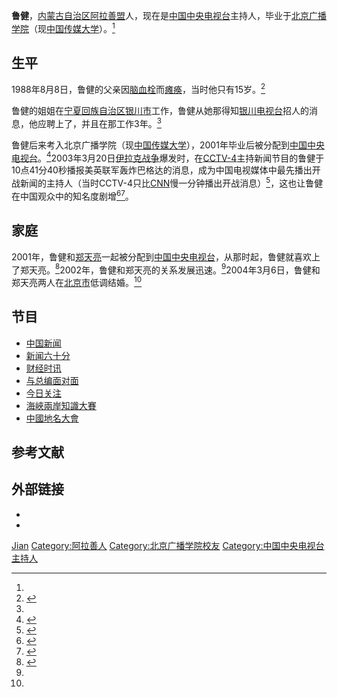 {{艺人
| 類型     = 节目主持
| 图像       = <!-- Use only free-licenced images which meet WP:NFCC -->Replace this image male.svg
| 图像大小   = 
| 图像说明   = 
| 姓名       = 鲁健
| 本名       = 
| 出生日期   = {{birth date and age|1972|10|4}}
| 出生地     = {{CHN}}[[内蒙古自治区|内蒙古自治区]][[阿拉善盟|阿拉善盟]]
| 死亡日期   = <!-- {{Death date and age|YYYY|MM|DD|YYYY|MM|DD}}（死亡在前，出生在后） -->
| 死亡地     =
| 国籍       = {{PRC}}
| 别名       = 
| 民族       = 汉族
| 母校       = [[中国传媒大学|中国传媒大学]]
| 职业       = [[主持人|主持人]]
| 活跃年代   = 2000年至今
| 配偶       = [[郑天亮|郑天亮]]
| 伴侣       = 
| 子女       = 
| 父母       = 
| 亲属       = 
| 奖项       = '''[[金话筒奖|金话筒奖]]'''<br>2010年 电视播音员/主持人奖
| 經歷       =
| 网站       = <!-- {{URL|www.example.com}} -->
}}
'''鲁健'''{{BD|1972年|10月4日|||catIdx=L鲁健}}，[[内蒙古自治区|内蒙古自治区]][[阿拉善盟|阿拉善盟]]人，现在是[[中国中央电视台|中国中央电视台]]主持人，毕业于[[北京广播学院|北京广播学院]]（现[[中国传媒大学|中国传媒大学]]）。<ref name=" rmq" />

== 生平 ==
1988年8月8日，鲁健的父亲因[[脑血栓|脑血栓]]而[[瘫痪|瘫痪]]，当时他只有15岁。<ref name="heq">{{cite news |url=http://news.ifeng.com/gundong/detail_2011_09/13/9138770_0.shtml?_from_ralated |title=揭秘：鲁健的三个心爱女人 |date=2011-09-13|work=凤凰网|accessdate=2012-03-22}}</ref>

鲁健的姐姐在[[宁夏回族自治区|宁夏回族自治区]][[银川市|银川市]]工作，鲁健从她那得知[[银川电视台|银川电视台]]招人的消息，他应聘上了，并且在那工作3年。<ref name="heq"/>

鲁健后来考入北京广播学院（现[[中国传媒大学|中国传媒大学]]），2001年毕业后被分配到[[中国中央电视台|中国中央电视台]]。<ref name="nq">{{cite news|url=http://www.chinatvforum.org/Article/dsr/zjdsr/200812/589.html|title=走进央视主持人鲁健|date=2008-12-05|work=中国电视批评网|accessdate=2012-03-22|deadurl=yes|archiveurl=https://archive.is/20130503012433/http://www.chinatvforum.org/Article/dsr/zjdsr/200812/589.html|archivedate=2013-05-03}}</ref>2003年3月20日[[伊拉克战争|伊拉克战争]]爆发时，在[[中国中央电视台中文国际频道|CCTV-4]]主持新闻节目的鲁健于10点41分40秒播报美英联军轰炸巴格达的消息，成为中国电视媒体中最先播出开战新闻的主持人（当时CCTV-4只比[[有线电视新闻网|CNN]]慢一分钟播出开战消息）<ref>{{cite news|url=http://www.lifeweek.com.cn/2003/0528/5284.shtml|title=伊拉克战争的CCTV突破|work=[[三联生活周刊|三联生活周刊]]|date=2003-05-28|accessdate=2021-09-06}}</ref>，这也让鲁健在中国观众中的知名度剧增<ref>{{cite news|url=http://mil.news.sina.com.cn/2003-03-28/116542.html|title=伊拉克战争战火“烧”红了电视媒体四个人|work=[[新闻晨报|新闻晨报]]|date=2003-03-28|accessdate=2021-09-06}}</ref><ref>{{cite news|url=https://yule.sohu.com/86/42/article214784286.shtml|title=鲁健想做自己的新闻|work=[[成都晚报|成都晚报]]|date=2003-10-23|accessdate=2021-09-06}}</ref>。

== 家庭 ==
2001年，鲁健和[[郑天亮|郑天亮]]一起被分配到[[中国中央电视台|中国中央电视台]]，从那时起，鲁健就喜欢上了郑天亮。<ref name="rmq">{{cite news|url=http://news.xinhuanet.com/newmedia/2006-10/26/content_5249951.htm|title=央视主持鲁健和郑天亮 演播室里的爱情|accessdate=2012-03-22|date=2006-10-26|work=新华网|deadurl=yes|archiveurl=https://web.archive.org/web/20140106225347/http://news.xinhuanet.com/newmedia/2006-10/26/content_5249951.htm|archivedate=2014-01-06}}</ref>2002年，鲁健和郑天亮的关系发展迅速。<ref name="rmq"/>2004年3月6日，鲁健和郑天亮两人在[[北京市|北京市]]低调结婚。<ref name="rmq"/>

== 节目 ==
* [[中國新聞_(中國中央電視台節目)|中国新闻]]
* [[新闻六十分|新闻六十分]]
* [[财经时讯|财经时讯]]
* [[与总编面对面|与总编面对面]]
* [[中国新闻_(中国中央电视台节目)#《今日关注》|今日关注]]
* [[海峽兩岸知識大賽|海峽兩岸知識大賽]]
* [[中國地名大會|中國地名大會]]

== 参考文献 ==
{{reflist}}

== 外部链接 ==
* {{Sinaweibo|lujian|title=鲁健}}
* {{Sinablog|cctvlujian|title=鲁健}}

{{Authority control}}
{{DEFAULTSORT:Lu鲁}}
[[Category:鲁姓|Jian]]
[[Category:阿拉善人|Category:阿拉善人]]
[[Category:北京广播学院校友|Category:北京广播学院校友]]
[[Category:中国中央电视台主持人|Category:中国中央电视台主持人]]